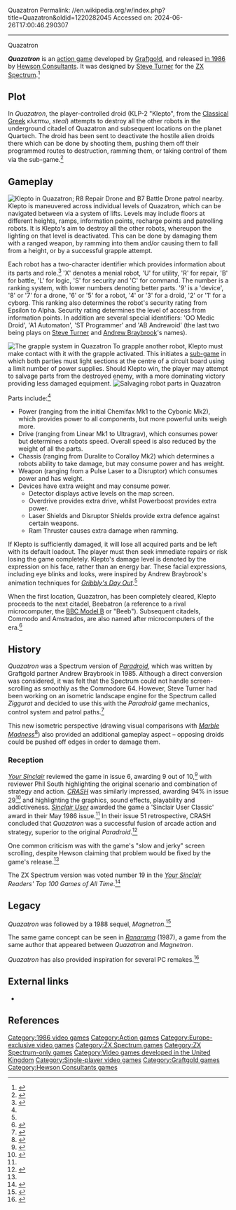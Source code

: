 Quazatron
Permalink: //en.wikipedia.org/w/index.php?title=Quazatron&oldid=1220282045
Accessed on: 2024-06-26T17:00:46.290307



------
Quazatron
{{Infobox video game 
|title = Quazatron
|image = Quazatron cassette cover.jpg
|caption = Cassette cover
|developer = [[Graftgold]]
|publisher = [[Hewson Consultants]]
|designer = [[Steve Turner (game programmer)|Steve Turner]]
|released = {{vgrelease|EU|1986<ref>[http://www.gamefaqs.com/sinclair/947473-quazatron/data ''Quazatron''] at [[GameFAQs]]</ref>}}
|genre = [[Action game|Action]]
|modes = [[Single-player]]
|platforms = [[ZX Spectrum]]
}}

'''''Quazatron''''' is an [[action game]] developed by [[Graftgold]], and released [[1986 in video gaming|in 1986]] by [[Hewson Consultants]]. It was designed by [[Steve Turner (game programmer)|Steve Turner]] for the [[ZX Spectrum]].<ref>{{cite web|url=http://www.worldofspectrum.org/infoseekid.cgi?id=0003972|title=Quazatron|publisher=World of Spectrum}}</ref>

==Plot==
In ''Quazatron'', the player-controlled droid (KLP-2 "Klepto", from the [[Classical Greek]] κλεπτω, ''steal'') attempts to destroy all the other robots in the underground citadel of Quazatron and subsequent locations on the planet Quartech. The droid has been sent to deactivate the hostile alien droids there which can be done by shooting them, pushing them off their programmed routes to destruction, ramming them, or taking control of them via the sub-game.<ref>{{cite web |title=The Spectrum Games Database: Quazatron |url=https://worldofspectrum.org/pub/sinclair/games-info/q/Quazatron.txt |access-date=2022-11-13}}</ref>

==Gameplay==
[[Image:Quazatron.png|thumb|left|Klepto in ''Quazatron''; R8 Repair Drone and B7 Battle Drone patrol nearby.]]
Klepto is maneuvered across individual levels of Quazatron, which can be navigated between via a system of lifts. Levels may include floors at different heights, ramps, information points, recharge points and patrolling robots. It is Klepto's aim to destroy all the other robots, whereupon the lighting on that level is deactivated. This can be done by damaging them with a ranged weapon, by ramming into them and/or causing them to fall from a height, or by a successful grapple attempt.

Each robot has a two-character identifier which provides information about its parts and role.<ref name="Chart">{{cite web|url=ftp://ftp.worldofspectrum.org/pub/sinclair/games-extras/Quazatron_DroidChart.png|title=Quazatron Droid Chart|author=Steve Turner}}</ref> 'X' denotes a menial robot, 'U' for utility, 'R' for repair, 'B' for battle, 'L' for logic, 'S' for security and 'C' for command. The number is a ranking system, with lower numbers denoting better parts. '9' is a 'device', '8' or '7' for a drone, '6' or '5' for a robot, '4' or '3' for a droid, '2' or '1' for a cyborg. This ranking also determines the robot's security rating from Epsilon to Alpha. Security rating determines the level of access from information points. In addition are several special identifiers: 'OO Medic Droid', 'A1 Automaton', 'ST Programmer' and 'AB Andrewoid' (the last two being plays on [[Steve Turner (game programmer)|Steve Turner]] and [[Andrew Braybrook]]'s names).

[[Image:Quazatrongrapple.png|thumb|right|The grapple system in ''Quazatron'']]
To grapple another robot, Klepto must make contact with it with the grapple activated. This initiates a [[sub-game]] in which both parties must light sections at the centre of a circuit board using a limit number of power supplies. Should Klepto win, the player may attempt to salvage parts from the destroyed enemy, with a more dominating victory providing less damaged equipment.
[[Image:Quazatronparts.png|thumb|right|Salvaging robot parts in ''Quazatron'']]

Parts include:<ref name="Chart"/>
* Power (ranging from the initial Chemifax Mk1 to the Cybonic Mk2), which provides power to all components, but more powerful units weigh more.
* Drive (ranging from Linear Mk1 to Ultragrav), which consumes power but determines a robots speed. Overall speed is also reduced by the weight of all the parts.
* Chassis (ranging from Duralite to Coralloy Mk2) which determines a robots ability to take damage, but may consume power and has weight.
* Weapon (ranging from a Pulse Laser to a Disruptor) which consumes power and has weight.
* Devices have extra weight and may consume power.
** Detector displays active levels on the map screen.
** Overdrive provides extra drive, whilst Powerboost provides extra power.
** Laser Shields and Disruptor Shields provide extra defence against certain weapons.
** Ram Thruster causes extra damage when ramming.

If Klepto is sufficiently damaged, it will lose all acquired parts and be left with its default loadout. The player must then seek immediate repairs or risk losing the game completely. Klepto's damage level is denoted by the expression on his face, rather than an energy bar. These facial expressions, including eye blinks and looks, were inspired by Andrew Braybrook's animation techniques for ''[[Gribbly's Day Out]]''.<ref name="Graftgold"/>

When the first location, Quazatron, has been completely cleared, Klepto proceeds to the next citadel, Beebatron (a reference to a rival microcomputer, the [[BBC Model B]] or "Beeb"). Subsequent citadels, Commodo and Amstrados, are also named after microcomputers of the era.<ref>{{Cite book|url=https://books.google.com/books?id=E6saEAAAQBAJ&q=Quazatron+beebatron&pg=PT122|title = The A-Z of Sinclair ZX Spectrum Games: Volume 4|isbn = 9781789824506|last1 = Hawken|first1 = Kieren|date = 16 November 2020}}</ref>

==History==
''Quazatron'' was a Spectrum version of ''[[Paradroid]]'', which was written by Graftgold partner Andrew Braybrook in 1985. Although a direct conversion was considered, it was felt that the Spectrum could not handle screen-scrolling as smoothly as the Commodore 64. However, Steve Turner had been working on an isometric landscape engine for the Spectrum called ''Ziggurat'' and decided to use this with the ''Paradroid'' game mechanics, control system and patrol paths.<ref name="Graftgold">{{cite web|url=http://www.graftgold.com/ |title=Games |last=Turner |first=Steve |publisher=Graftgold |url-status=dead |archiveurl=https://web.archive.org/web/20061215010300/http://www.graftgold.com/ |archivedate=December 15, 2006}}</ref>

This new isometric perspective (drawing visual comparisons with ''[[Marble Madness]]''<ref name="SU">{{cite journal|url=http://www.sincuser.f9.co.uk/050/quaztrn.htm|title=''Quazatron'' review|journal=Sinclair User|issue= 50|date=May 1986|author=Chris Bourne}}</ref>) also provided an additional gameplay aspect – opposing droids could be pushed off edges in order to damage them.

===Reception===
{{Video game reviews
| award1Pub = ''Crash''
| award1 = Crash Smash
| award2Pub = ''Sinclair User''
| award2 = SU Classic
| award3Pub = ''Your Sinclair''
| award3 = Megagame 
}}
''[[Your Sinclair]]'' reviewed the game in issue 6, awarding 9 out of 10,<ref>{{cite journal|url=http://www.ysrnry.co.uk/articles/quazatron.htm|title=Quazatron review|journal=Your Sinclair|issue=6|date=June 1986|author=Phil South}}</ref> with reviewer Phil South highlighting the original scenario and combination of strategy and action. ''[[CRASH (magazine)|CRASH]]'' was similarly impressed, awarding 94% in issue 29<ref>{{cite journal|url=http://www.crashonline.org.uk/29/quazatron.htm|title=Quazatron review|journal=CRASH|issue=29|date=June 1986}}</ref> and highlighting the graphics, sound effects, playability and addictiveness. ''[[Sinclair User]]'' awarded the game a 'Sinclair User Classic' award in their May 1986 issue.<ref name="SU"/> In their issue 51 retrospective, CRASH concluded that ''Quazatron'' was a successful fusion of arcade action and strategy, superior to the original ''Paradroid''.<ref>{{cite journal|url=http://www.crashonline.org.uk/51/runagain.htm|title=Looking for an Old Angle|journal=CRASH|issue=51|date=April 1988|author=Will Brooker}}</ref>

One common criticism was with the game's "slow and jerky" screen scrolling, despite Hewson claiming that problem would be fixed by the game's release.<ref name="SU"/>

The ZX Spectrum version was voted number 19 in the ''[[Your Sinclair]] Readers' Top 100 Games of All Time''.<ref>{{cite journal|title=Readers' Top 100 Games of All Time|journal=Your Sinclair|date=September 1993}}</ref>

==Legacy==
''Quazatron'' was followed by a 1988 sequel, ''Magnetron''.<ref>{{cite web|url=http://www.worldofspectrum.org/infoseekid.cgi?id=0002986|title=Magnetron|publisher=World of Spectrum}}</ref>

The same game concept can be seen in ''[[Ranarama (video game)|Ranarama]]'' (1987), a game from the same author that appeared between ''Quazatron'' and ''Magnetron''.

''Quazatron'' has also provided inspiration for several PC remakes.<ref>{{cite web|url=http://retrospec.sgn.net/game-overview.php?link=quaz|title=Quazatron remakes|publisher=Retrospec}}</ref>

==External links==
* {{moby game|id=/quazatron|name=''Quazatron''}}

==References==
{{reflist}}

[[Category:1986 video games]]
[[Category:Action games]]
[[Category:Europe-exclusive video games]]
[[Category:ZX Spectrum games]]
[[Category:ZX Spectrum-only games]]
[[Category:Video games developed in the United Kingdom]]
[[Category:Single-player video games]]
[[Category:Graftgold games]]
[[Category:Hewson Consultants games]]